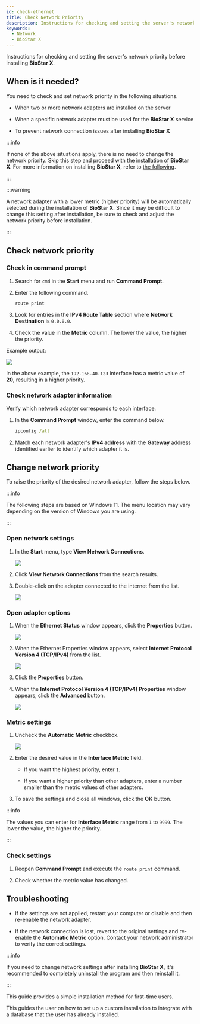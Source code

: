 ```yaml
---
id: check-ethernet
title: Check Network Priority
description: Instructions for checking and setting the server's network priority before installing BioStar X.
keywords:
  - Network
  - BioStar X
---
```


Instructions for checking and setting the server's network priority before installing **BioStar X**.

## When is it needed?

You need to check and set network priority in the following situations.

* When two or more network adapters are installed on the server

* When a specific network adapter must be used for the **BioStar X** service

* To prevent network connection issues after installing **BioStar X**

:::info

If none of the above situations apply, there is no need to change the network priority. Skip this step and proceed with the installation of **BioStar X**. For more information on installing **BioStar X**, refer to [the following](express-install).

:::

:::warning

A network adapter with a lower metric (higher priority) will be automatically selected during the installation of **BioStar X**. Since it may be difficult to change this setting after installation, be sure to check and adjust the network priority before installation.

:::

## Check network priority

### Check in command prompt

1. Search for `cmd` in the **Start** menu and run **Command Prompt**.

2. Enter the following command.

   ```cmd
   route print
   ```

3. Look for entries in the **IPv4 Route Table** section where **Network Destination** is `0.0.0.0`.

4. Check the value in the **Metric** column. The lower the value, the higher the priority.

Example output:

<Image src='/img/common/biostarx-install-check-network-cmd.png' alone />

In the above example, the `192.168.40.123` interface has a metric value of **20**, resulting in a higher priority.

### Check network adapter information

Verify which network adapter corresponds to each interface.

1. In the **Command Prompt** window, enter the command below.

   ```cmd
   ipconfig /all
   ```

2. Match each network adapter's **IPv4 address** with the **Gateway** address identified earlier to identify which adapter it is.

## Change network priority

To raise the priority of the desired network adapter, follow the steps below.

:::info

The following steps are based on Windows 11. The menu location may vary depending on the version of Windows you are using.

:::

<Steps>
<Step>

### Open network settings

1. In the **Start** menu, type **View Network Connections**.

   <Image src='/img/biostarx-install-check-start-network-search.png' />

2. Click **View Network Connections** from the search results.

3. Double-click on the adapter connected to the internet from the list.

   <Image src='/img/biostarx-install-check-control-network-connections.png' />

</Step>
<Step>

### Open adapter options

1. When the **Ethernet Status** window appears, click the **Properties** button.

   <Image src='/img/biostarx-install-check-ethernet-status.png' />

2. When the Ethernet Properties window appears, select <b>Internet Protocol Version 4 (TCP/IPv4)</b> from the list.

   <Image src='/img/biostarx-install-check-ethernet-properties.png' />

3. Click the **Properties** button.

4. When the **Internet Protocol Version 4 (TCP/IPv4) Properties** window appears, click the **Advanced** button.

   <Image src='/img/biostarx-install-check-protocol-properties.png' />

</Step>
<Step>

### Metric settings

1. Uncheck the **Automatic Metric** checkbox.

   <Image src='/img/biostarx-install-check-set-metrics.png' />

2. Enter the desired value in the **Interface Metric** field.

   * If you want the highest priority, enter `1`.

   * If you want a higher priority than other adapters, enter a number smaller than the metric values of other adapters.

3. To save the settings and close all windows, click the **OK** button.

:::info

The values you can enter for **Interface Metric** range from `1` to `9999`. The lower the value, the higher the priority.

:::

</Step>
<Step>

### Check settings

1. Reopen **Command Prompt** and execute the `route print` command.

2. Check whether the metric value has changed.

</Step>
</Steps>

## Troubleshooting

* If the settings are not applied, restart your computer or disable and then re-enable the network adapter.

* If the network connection is lost, revert to the original settings and re-enable the **Automatic Metric** option. Contact your network administrator to verify the correct settings.

:::info

If you need to change network settings after installing **BioStar X**, it's recommended to completely uninstall the program and then reinstall it.

:::

<NextStep>
<NextItem to='express-install'>

This guide provides a simple installation method for first-time users.

</NextItem>
<NextItem to='custom-install'>

This guides the user on how to set up a custom installation to integrate with a database that the user has already installed.

</NextItem>
</NextStep>
